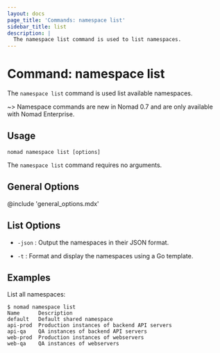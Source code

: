 ```yaml
---
layout: docs
page_title: 'Commands: namespace list'
sidebar_title: list
description: |
  The namespace list command is used to list namespaces.
---
```


# Command: namespace list

The `namespace list` command is used list available namespaces.

~> Namespace commands are new in Nomad 0.7 and are only available with Nomad
Enterprise.

## Usage

```plaintext
nomad namespace list [options]
```

The `namespace list` command requires no arguments.

## General Options

@include 'general_options.mdx'

## List Options

- `-json` : Output the namespaces in their JSON format.

- `-t` : Format and display the namespaces using a Go template.

## Examples

List all namespaces:

```shell-session
$ nomad namespace list
Name      Description
default   Default shared namespace
api-prod  Production instances of backend API servers
api-qa    QA instances of backend API servers
web-prod  Production instances of webservers
web-qa    QA instances of webservers
```
